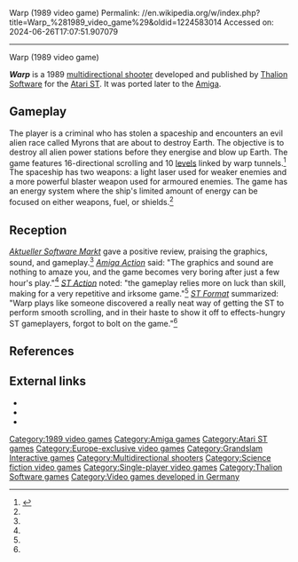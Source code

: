 Warp (1989 video game)
Permalink: //en.wikipedia.org/w/index.php?title=Warp_%281989_video_game%29&oldid=1224583014
Accessed on: 2024-06-26T17:07:51.907079



------
Warp (1989 video game)
{{Short description|1989 video game}}
{{use dmy dates|date=June 2023}}
{{Infobox video game
| title         = Warp
| image         = Warp 1989 game cover.jpg
| developer     = [[Thalion Software]]
| publisher     = {{vgrelease|GER|Thalion Software<ref name="ASM1"/>|EU|[[Grandslam Interactive|Grandslam Entertainments]]<ref name="Zero"/>}}
| producer      = 
| designer      = 
| programmer    = 
| artist        = 
| writer        = 
| composer      = 
| engine        = 
| series        = 
| platforms     = [[Atari ST]], [[Amiga]]
| released      = {{vgrelease|EU|1989}}
| genre         = [[Shoot 'em up]]
| modes         = [[Single-player]]
}}

'''''Warp''''' is a 1989 [[multidirectional shooter]] developed and published by [[Thalion Software]] for the [[Atari ST]]. It was ported later to the [[Amiga]].

==Gameplay==
The player is a criminal who has stolen a spaceship and encounters an evil alien race called Myrons that are about to destroy Earth. The objective is to destroy all alien power stations before they energise and blow up Earth. The game features 16-directional scrolling and 10 [[Level (video games)|levels]] linked by warp tunnels.<ref name="Zero">{{cite magazine |title=Previews - Warp |journal=[[Zero (video game magazine)|Zero]] |date=January 1990 |issue=3 |page=14 |url=https://archive.org/details/zero-magazine-03/page/n13/mode/2up |publisher=[[Dennis Publishing]]}}</ref> The spaceship has two weapons: a light laser used for weaker enemies and a more powerful blaster weapon used for armoured enemies. The game has an energy system where the ship's limited amount of energy can be focused on either weapons, fuel, or shields.<ref name="AMA"/>

==Reception==
{{Video game reviews
| AmAction = 55%<ref name="AMA">{{cite magazine |title=Reviews - Warp |journal=[[Amiga Action]] |date=March 1990 |issue=6 |page=62 |url=https://archive.org/details/Amiga_Action_Issue_06_1990-03_Gollner_Publishing_GB/page/n63/mode/2up |publisher=Gollner Publishing}}</ref>
| ASM = 9/12 (ST)<ref name="ASM1">{{cite magazine |last1=Oppermann |first1=Torsten |title=Von Gut & Böse |journal=[[Aktueller Software Markt]] |date=April 1989 |volume=4 |issue=4/89 |url=https://www.kultboy.com/index.php?site=t&id=6393 |publisher=Tronic-Verlag |language=German |quote=Preis/Leistung: 9/12}}</ref><br>8/12 (Amiga)<ref name="ASM2">{{cite magazine |last1=Oppermann |first1=Torsten |title=Konvertierungen - Warp |journal=[[Aktueller Software Markt]] |date=March 1990 |volume=5 |issue=3/90 |page=60 |url=https://retrocdn.net/images/e/e2/ASM_DE_1990-03.pdf#page=60 |publisher=Tronic-Verlag |language=German |quote=Preis/Leistung: 8/12}}</ref>
| STAction = 54%<ref name="STA">{{cite magazine |title=Reviews - Warp |journal=[[ST Action]] |date=May 1990 |issue=25 |page=70 |url=https://archive.org/details/st-action-25-1990-05/page/n71/mode/2up |publisher=Gollner Publishing}}</ref>
| STFormat = 20%<ref name="STF">{{cite magazine |last1=Glenwright |first1=Jerry |title=Leisure - Warp |journal=[[ST Format]] |date=February 1990 |issue=7 |page=57 |url=http://www.stformat.com/stf07/index.html |publisher=[[Future plc]]}}</ref>
}}
''[[Aktueller Software Markt]]'' gave a positive review, praising the graphics, sound, and gameplay.<ref name="ASM1"/> ''[[Amiga Action]]'' said: "The graphics and sound are nothing to amaze you, and the game becomes very boring after just a few hour's {{sic}} play."<ref name="AMA"/> ''[[ST Action]]'' noted: "the gameplay relies more on luck than skill, making for a very repetitive and irksome game."<ref name="STA"/> ''[[ST Format]]'' summarized: "Warp plays like someone discovered a really neat way of getting the ST to perform smooth scrolling, and in their haste to show it off to effects-hungry ST gameplayers, forgot to bolt on the game."<ref name="STF"/>

==References==
{{reflist}}

==External links==
*{{moby game|id=/53532/warp}}
*{{abime|id=1672}}
*{{atarimania|id=24029}}

{{Thalion Software}}

[[Category:1989 video games]]
[[Category:Amiga games]]
[[Category:Atari ST games]]
[[Category:Europe-exclusive video games]]
[[Category:Grandslam Interactive games]]
[[Category:Multidirectional shooters]]
[[Category:Science fiction video games]]
[[Category:Single-player video games]]
[[Category:Thalion Software games]]
[[Category:Video games developed in Germany]]